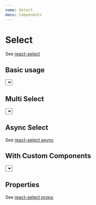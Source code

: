 ```yaml
---
name: Select
menu: Components
---
```



# Select

See [react-select](https://react-select.com/props)

## Basic usage

<Playground>
  <div>
    <Select
      options={[
        { label: 'Abkhazia', value: 'Abkhazia' },
        { label: 'Afghanistan', value: 'Afghanistan' },
        { label: 'Aland Islands', value: 'Aland Islands' },
        { label: 'Albania', value: 'Albania' },
        { label: 'Algeria', value: 'Algeria' },
        { label: 'American Samoa', value: 'American Samoa' },
        { label: 'Andorra', value: 'Andorra' },
        { label: 'Angola', value: 'Angola' },
        { label: 'Anguilla', value: 'Anguilla' },
        { label: 'Antarctica', value: 'Antarctica' },
        { label: 'Antigua and Barbuda', value: 'Antigua and Barbuda' },
        { label: 'Argentina', value: 'Argentina' },
        { label: 'Armenia', value: 'Armenia' },
        { label: 'Aruba', value: 'Aruba' },
        { label: 'Ascension', value: 'Ascension' },
        { label: 'Australia', value: 'Australia' },
        { label: 'Austria', value: 'Austria' },
        { label: 'Azerbaijan', value: 'Azerbaijan' },
        { label: 'Bahamas', value: 'Bahamas' },
        { label: 'Bahrain', value: 'Bahrain' },
        { label: 'Bangladesh', value: 'Bangladesh' },
        { label: 'Barbados', value: 'Barbados' },
        { label: 'Belarus', value: 'Belarus' },
        { label: 'Belgium', value: 'Belgium' },
        { label: 'Belize', value: 'Belize' },
        { label: 'Benin', value: 'Benin' },
        { label: 'Bermuda', value: 'Bermuda' },
        { label: 'Bhutan', value: 'Bhutan' },
        { label: 'Bolivia', value: 'Bolivia' },
        { label: 'Bonaire', value: 'Bonaire' },
        { label: 'Bosnia and Herzegovina', value: 'Bosnia and Herzegovina' },
        { label: 'Botswana', value: 'Botswana' },
        { label: 'Brazil', value: 'Brazil' },
        { label: 'British Virgin Islands', value: 'British Virgin Islands' },
        { label: 'Brunei', value: 'Brunei' },
        { label: 'Bulgaria', value: 'Bulgaria' },
        { label: 'Burkina Faso', value: 'Burkina Faso' },
        { label: 'Burundi', value: 'Burundi' },
        { label: 'Cambodia', value: 'Cambodia' },
        { label: 'Cameroon', value: 'Cameroon' },
        { label: 'Canada', value: 'Canada' },
        { label: 'Cape Verde', value: 'Cape Verde' },
        { label: 'Central African Republic', value: 'Central African Republic' },
        { label: 'Cayman Islands', value: 'Cayman Islands' },
        { label: 'Chad', value: 'Chad' },
        { label: 'Chile', value: 'Chile' },
        { label: 'China', value: 'China' },
        { label: 'Christmas Island', value: 'Christmas Island' },
        { label: 'Cocos (Keeling) Islands', value: 'Cocos (Keeling) Islands' },
        { label: 'Colombia', value: 'Colombia' },
        { label: 'Comoros', value: 'Comoros' },
        { label: 'Cook Islands', value: 'Cook Islands' },
        { label: 'Costa Rica', value: 'Costa Rica' },
        { label: 'Croatia', value: 'Croatia' },
        { label: 'Cuba', value: 'Cuba' },
        { label: 'Curacao', value: 'Curacao' },
        { label: 'Cyprus', value: 'Cyprus' },
        { label: 'Czech Republic', value: 'Czech Republic' },
        { label: 'Denmark', value: 'Denmark' },
        { label: 'Djibouti', value: 'Djibouti' },
        { label: 'Dominica', value: 'Dominica' },
        { label: 'Dominican Republic', value: 'Dominican Republic' },
        { label: 'Donetsk\'s Republic', value: 'Donetsk\'s Republic' },
        { label: 'DR Congo', value: 'DR Congo' },
        { label: 'Ecuador', value: 'Ecuador' },
        { label: 'Egypt', value: 'Egypt' },
        { label: 'El Salvador', value: 'El Salvador' },
        { label: 'Equatorial Guinea', value: 'Equatorial Guinea' },
        { label: 'Eritrea', value: 'Eritrea' },
        { label: 'Estonia', value: 'Estonia' },
        { label: 'Ethiopia', value: 'Ethiopia' },
        { label: 'Falkland Islands', value: 'Falkland Islands' },
        { label: 'Faroe Islands', value: 'Faroe Islands' },
        { label: 'Fiji', value: 'Fiji' },
        { label: 'Finland', value: 'Finland' },
        { label: 'France', value: 'France' },
        { label: 'FS Micronesia', value: 'FS Micronesia' },
        { label: 'French Guiana', value: 'French Guiana' },
        { label: 'French Polynesia', value: 'French Polynesia' },
        { label: 'Gabon', value: 'Gabon' },
        { label: 'Gambia', value: 'Gambia' },
        { label: 'Georgia', value: 'Georgia' },
        { label: 'Germany', value: 'Germany' },
        { label: 'Ghana', value: 'Ghana' },
        { label: 'Gibraltar', value: 'Gibraltar' },
        { label: 'Greece', value: 'Greece' },
        { label: 'Greenland', value: 'Greenland' },
        { label: 'Grenada', value: 'Grenada' },
        { label: 'Guam', value: 'Guam' },
        { label: 'Guadalupe', value: 'Guadalupe' },
        { label: 'Guatemala', value: 'Guatemala' },
        { label: 'Guernsey', value: 'Guernsey' },
        { label: 'Guinea', value: 'Guinea' },
        { label: 'Guinea-Bissau', value: 'Guinea-Bissau' },
        { label: 'Guyana', value: 'Guyana' },
        { label: 'Haiti', value: 'Haiti' },
        { label: 'Honduras', value: 'Honduras' },
        { label: 'Hong Kong', value: 'Hong Kong' },
        { label: 'Hungary', value: 'Hungary' },
        { label: 'Iceland', value: 'Iceland' },
        { label: 'India', value: 'India' },
        { label: 'Indonesia', value: 'Indonesia' },
        { label: 'Iran', value: 'Iran' },
        { label: 'Iraq', value: 'Iraq' },
        { label: 'Ireland', value: 'Ireland' },
        { label: 'Isle of Man', value: 'Isle of Man' },
        { label: 'Israel', value: 'Israel' },
        { label: 'Italy', value: 'Italy' },
        { label: 'Ivory Coast', value: 'Ivory Coast' },
        { label: 'Jamaica', value: 'Jamaica' },
        { label: 'Jan Mayen', value: 'Jan Mayen' },
        { label: 'Japan', value: 'Japan' },
        { label: 'Jersey', value: 'Jersey' },
        { label: 'Jordan', value: 'Jordan' },
        { label: 'Kazakhstan', value: 'Kazakhstan' },
        { label: 'Kenya', value: 'Kenya' },
        { label: 'Kiribati', value: 'Kiribati' },
        { label: 'Kosovo', value: 'Kosovo' },
        { label: 'Kuwait', value: 'Kuwait' },
        { label: 'Kyrgyzstan', value: 'Kyrgyzstan' },
        { label: 'Laos', value: 'Laos' },
        { label: 'Latvia', value: 'Latvia' },
        { label: 'Lebanon', value: 'Lebanon' },
        { label: 'Lesotho', value: 'Lesotho' },
        { label: 'Liberia', value: 'Liberia' },
        { label: 'Libya', value: 'Libya' },
        { label: 'Liechtenstein', value: 'Liechtenstein' },
        { label: 'Lithuania', value: 'Lithuania' },
        { label: 'Luhansk Republic', value: 'Luhansk Republic' },
        { label: 'Luxembourg', value: 'Luxembourg' },
        { label: 'Macau', value: 'Macau' },
        { label: 'Macedonia', value: 'Macedonia' },
        { label: 'Madagascar', value: 'Madagascar' },
        { label: 'Malawi', value: 'Malawi' },
        { label: 'Malaysia', value: 'Malaysia' },
        { label: 'Maldives', value: 'Maldives' },
        { label: 'Mali', value: 'Mali' },
        { label: 'Malta', value: 'Malta' },
        { label: 'Marshall Islands', value: 'Marshall Islands' },
        { label: 'Martinique', value: 'Martinique' },
        { label: 'Mauritania', value: 'Mauritania' },
        { label: 'Mauritius', value: 'Mauritius' },
        { label: 'Mayotte', value: 'Mayotte' },
        { label: 'Mexico', value: 'Mexico' },
        { label: 'Moldova', value: 'Moldova' },
        { label: 'Monaco', value: 'Monaco' },
        { label: 'Mongolia', value: 'Mongolia' },
        { label: 'Montserrat', value: 'Montserrat' },
        { label: 'Montenegro', value: 'Montenegro' },
        { label: 'Morocco', value: 'Morocco' },
        { label: 'Mozambique', value: 'Mozambique' },
        { label: 'Myanmar', value: 'Myanmar' },
        { label: 'Nagorno-Karabakh', value: 'Nagorno-Karabakh' },
        { label: 'Namibia', value: 'Namibia' },
        { label: 'Nauru', value: 'Nauru' },
        { label: 'Nepal', value: 'Nepal' },
        { label: 'Netherlands', value: 'Netherlands' },
        { label: 'New Caledonia', value: 'New Caledonia' },
        { label: 'New Zealand', value: 'New Zealand' },
        { label: 'Nicaragua', value: 'Nicaragua' },
        { label: 'Niger', value: 'Niger' },
        { label: 'Nigeria', value: 'Nigeria' },
        { label: 'Niue', value: 'Niue' },
        { label: 'Norfolk Island', value: 'Norfolk Island' },
        { label: 'North Korea', value: 'North Korea' },
        { label: 'Northern Cyprus', value: 'Northern Cyprus' },
        { label: 'Northern Mariana Islands', value: 'Northern Mariana Islands' },
        { label: 'Norway', value: 'Norway' },
        { label: 'Oman', value: 'Oman' },
        { label: 'Pakistan', value: 'Pakistan' },
        { label: 'Palau', value: 'Palau' },
        { label: 'Palestinian Territories', value: 'Palestinian Territories' },
        { label: 'Panama', value: 'Panama' },
        { label: 'Papua New Guinea', value: 'Papua New Guinea' },
        { label: 'Paraguay', value: 'Paraguay' },
        { label: 'Peru', value: 'Peru' },
        { label: 'Philippines', value: 'Philippines' },
        { label: 'Pitcairn Islands', value: 'Pitcairn Islands' },
        { label: 'Poland', value: 'Poland' },
        { label: 'Portugal', value: 'Portugal' },
        { label: 'Puerto Rico', value: 'Puerto Rico' },
        { label: 'Qatar', value: 'Qatar' },
        { label: 'Reunion', value: 'Reunion' },
        { label: 'Romania', value: 'Romania' },
        { label: 'Russia', value: 'Russia' },
        { label: 'Rwanda', value: 'Rwanda' },
        { label: 'Republic of the Congo', value: 'Republic of the Congo' },
        { label: 'Saba', value: 'Saba' },
        { label: 'Sahrawi Republic', value: 'Sahrawi Republic' },
        { label: 'Saint Barthelemy', value: 'Saint Barthelemy' },
        { label: 'Saint Helena', value: 'Saint Helena' },
        { label: 'Saint Kitts and Nevis', value: 'Saint Kitts and Nevis' },
        { label: 'Saint Lucia', value: 'Saint Lucia' },
        { label: 'Saint Martin', value: 'Saint Martin' },
        { label: 'Saint Pierre and Miquelon', value: 'Saint Pierre and Miquelon' },
        { label: 'Saint Vincent and the Grenadines', value: 'Saint Vincent and the Grenadines' },
        { label: 'Samoa', value: 'Samoa' },
        { label: 'San Marino', value: 'San Marino' },
        { label: 'Sao Tome and Principe', value: 'Sao Tome and Principe' },
        { label: 'Saudi Arabia', value: 'Saudi Arabia' },
        { label: 'Sealand', value: 'Sealand' },
        { label: 'Senegal', value: 'Senegal' },
        { label: 'Serbia', value: 'Serbia' },
        { label: 'Seychelles', value: 'Seychelles' },
        { label: 'Sierra Leone', value: 'Sierra Leone' },
        { label: 'Singapore', value: 'Singapore' },
        { label: 'Sint Eustatius', value: 'Sint Eustatius' },
        { label: 'Sint Maarten', value: 'Sint Maarten' },
        { label: 'Slovakia', value: 'Slovakia' },
        { label: 'Slovenia', value: 'Slovenia' },
        { label: 'Solomon Islands', value: 'Solomon Islands' },
        { label: 'Somalia', value: 'Somalia' },
        { label: 'Somaliland', value: 'Somaliland' },
        { label: 'South Africa', value: 'South Africa' },
        { label: 'South Georgia and the South Sandwich Islands', value: 'South Georgia and the South Sandwich Islands' },
        { label: 'South Korea', value: 'South Korea' },
        { label: 'South Ossetia', value: 'South Ossetia' },
        { label: 'South Sudan', value: 'South Sudan' },
        { label: 'Spain', value: 'Spain' },
        { label: 'Sri Lanka', value: 'Sri Lanka' },
        { label: 'Sudan', value: 'Sudan' },
        { label: 'Suriname', value: 'Suriname' },
        { label: 'Svalbard', value: 'Svalbard' },
        { label: 'Swaziland', value: 'Swaziland' },
        { label: 'Sweden', value: 'Sweden' },
        { label: 'Switzerland', value: 'Switzerland' },
        { label: 'Syria', value: 'Syria' },
        { label: 'Taiwan', value: 'Taiwan' },
        { label: 'Tajikistan', value: 'Tajikistan' },
        { label: 'Tanzania', value: 'Tanzania' },
        { label: 'Thailand', value: 'Thailand' },
        { label: 'Timor-Leste', value: 'Timor-Leste' },
        { label: 'Togo', value: 'Togo' },
        { label: 'Tokelau', value: 'Tokelau' },
        { label: 'Tonga', value: 'Tonga' },
        { label: 'Transnistria', value: 'Transnistria' },
        { label: 'Tibet', value: 'Tibet' },
        { label: 'Trinidad and Tobago', value: 'Trinidad and Tobago' },
        { label: 'Tristan da Cunha', value: 'Tristan da Cunha' },
        { label: 'Tunisia', value: 'Tunisia' },
        { label: 'Turkey', value: 'Turkey' },
        { label: 'Turkmenistan', value: 'Turkmenistan' },
        { label: 'Turks and Caicos', value: 'Turks and Caicos' },
        { label: 'Tuvalu', value: 'Tuvalu' },
        { label: 'Uganda', value: 'Uganda' },
        { label: 'Ukraine', value: 'Ukraine' },
        { label: 'United Arab Emirates', value: 'United Arab Emirates' },
        { label: 'United Kingdom', value: 'United Kingdom' },
        { label: 'United States of America', value: 'United States of America' },
        { label: 'Uruguay', value: 'Uruguay' },
        { label: 'US Virgin Islands', value: 'US Virgin Islands' },
        { label: 'Uzbekistan', value: 'Uzbekistan' },
        { label: 'Vanuatu', value: 'Vanuatu' },
        { label: 'Vatican City', value: 'Vatican City' },
        { label: 'Venezuela', value: 'Venezuela' },
        { label: 'Vietnam', value: 'Vietnam' },
        { label: 'Wallis and Futuna', value: 'Wallis and Futuna' },
        { label: 'Yemen', value: 'Yemen' },
        { label: 'Zambia', value: 'Zambia' },
        { label: 'Zimbabwe', value: 'Zimbabwe' }
      ]}
    />
  </div>
</Playground>

## Multi Select

<Playground>
  <div>
    <Select
      isMulti={true}
      options={[
        { label: 'React', value: 'React' },
        { label: 'Vue', value: 'Vue' },
        { label: 'Svelte', value: 'Svelte' },
        { label: 'Angular', value: 'Angular' }
      ]}
    />
  </div>
</Playground>

## Async Select

See [react-select async](https://react-select.com/async)

## With Custom Components

<Playground>
  <div>
    <Select
      options={[
        { label: 'React', value: 'React' },
        { label: 'Vue', value: 'Vue' },
        { label: 'Svelte', value: 'Svelte' },
        { label: 'Angular', value: 'Angular' }
      ]}
      components={{
        Option: (props) => (
          <div style={props.getStyles('option', props)} {...props.innerProps}>
            {props.data.value}
          </div>
        )
      }}
    />
  </div>
</Playground>

## Properties

See [react-select props](https://react-select.com/props)
